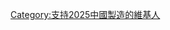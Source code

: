 {{Userbox-2
  |border-c = #fcd116
  |border-s = 1
  |id1-c     = #ce1126
  |id1-s     = 10
  |id1-fc    =
  |id2-c     = white
  |id2-s     = 10
  |id2-fc    = black
  |info-fc  = white
  |info-c   = #ce1126
  |info-s   = 9
  |id1       = [[File:Flag of the People's Republic of China.svg|60px]]
  |id2       = 國貨好<br>國貨美
  |info     = [[中國製造2025|<font color="#ffffff">'''老師教我，要愛祖國<br>2025製造第一是中國'''</font>]]
}}
<includeonly>[[Category:支持2025中國製造的維基人|{{PAGENAME}}]]</includeonly>
[[Category:支持2025中國製造的維基人]]